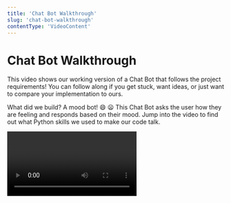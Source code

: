 ```yaml
---
title: 'Chat Bot Walkthrough'
slug: 'chat-bot-walkthrough'
contentType: 'VideoContent'
---
```


# Chat Bot Walkthrough

This video shows our working version of a Chat Bot that follows the project requirements! You can
follow along if you get stuck, want ideas, or just want to compare your implementation to ours.

What did we build? A mood bot! :smile: :frowning: This Chat Bot asks the user how they are feeling
and responds based on their mood. Jump into the video to find out what Python skills we used to make
our code talk.

<Video alt="Chat Bot Walkthrough" videoId="wwvNVySW-t8" />
